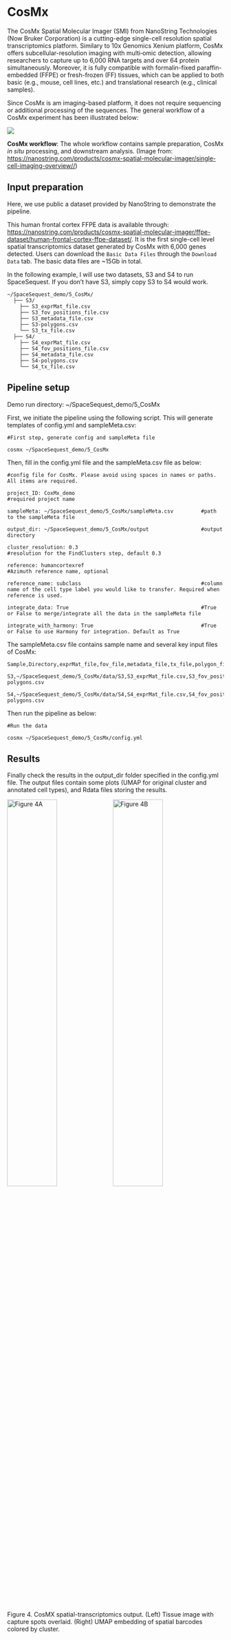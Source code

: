 # CosMx

The CosMx Spatial Molecular Imager (SMI) from NanoString Technologies (Now Bruker Corporation) is a cutting-edge single-cell resolution spatial transcriptomics platform. Similary to 10x Genomics Xenium platform, CosMx offers subcellular-resolution imaging with multi‑omic detection, allowing researchers to capture up to 6,000 RNA targets and over 64 protein simultaneously. Moreover, it is fully compatible with formalin-fixed paraffin-embedded (FFPE) or fresh-frozen (FF) tissues, which can be applied to both basic (e.g., mouse, cell lines, etc.) and translational research (e.g., clinical samples).

Since CosMx is am imaging-based platform, it does not require sequencing or additional processing of the sequences. The general workflow of a CosMx experiment has been illustrated below:

[![](https://nanostring.com/wp-content/uploads/IM_MK3844_CosMx-Workflow-Request_r4-01_updated-1024x313.png)](https://nanostring.com/wp-content/uploads/IM_MK3844_CosMx-Workflow-Request_r4-01_updated-1024x313.png){target="_blank"}

**CosMx workflow**: The whole workflow contains sample preparation, CosMx _in situ_ processing, and downstream analysis. (Image from: [https://nanostring.com/products/cosmx-spatial-molecular-imager/single-cell-imaging-overview//](https://nanostring.com/products/cosmx-spatial-molecular-imager/single-cell-imaging-overview/){target="_blank"})

## Input preparation

Here, we use public a dataset provided by NanoString to demonstrate the pipeline.

This human frontal cortex FFPE data is available through: [https://nanostring.com/products/cosmx-spatial-molecular-imager/ffpe-dataset/human-frontal-cortex-ffpe-dataset/](https://nanostring.com/products/cosmx-spatial-molecular-imager/ffpe-dataset/human-frontal-cortex-ffpe-dataset/){target="_blank"}. It is the first single-cell level spatial transcriptomics dataset generated by CosMx with 6,000 genes detected. Users can download the `Basic Data Files` through the `Download Data` tab. The basic data files are ~15Gb in total.

In the following example, I will use two datasets, S3 and S4 to run SpaceSequest. If you don't have S3, simply copy S3 to S4 would work.

```
~/SpaceSequest_demo/5_CosMx/
  ├── S3/
    ├── S3_exprMat_file.csv
    ├── S3_fov_positions_file.csv
    ├── S3_metadata_file.csv
    ├── S3-polygons.csv
    └── S3_tx_file.csv
  ├── S4/
    ├── S4_exprMat_file.csv
    ├── S4_fov_positions_file.csv
    ├── S4_metadata_file.csv
    ├── S4-polygons.csv
    └── S4_tx_file.csv
```

## Pipeline setup

Demo run directory: ~/SpaceSequest_demo/5_CosMx

First, we initiate the pipeline using the following script. This will generate templates of config.yml and sampleMeta.csv:

```
#First step, generate config and sampleMeta file

cosmx ~/SpaceSequest_demo/5_CosMx
```

Then, fill in the config.yml file and the sampleMeta.csv file as below:

```
#config file for CosMx. Please avoid using spaces in names or paths. All items are required.

project_ID: CoxMx_demo                                         #required project name

sampleMeta: ~/SpaceSequest_demo/5_CosMx/sampleMeta.csv         #path to the sampleMeta file

output_dir: ~/SpaceSequest_demo/5_CosMx/output                 #output directory

cluster_resolution: 0.3                                        #resolution for the FindClusters step, default 0.3

reference: humancortexref                                      #Azimuth reference name, optional

reference_name: subclass                                       #column name of the cell type label you would like to transfer. Required when reference is used.

integrate_data: True                                           #True or False to merge/integrate all the data in the sampleMeta file

integrate_with_harmony: True                                   #True or False to use Harmony for integration. Default as True
```

The sampleMeta.csv file contains sample name and several key input files of CosMx:

```
Sample,Directory,exprMat_file,fov_file,metadata_file,tx_file,polygon_file

S3,~/SpaceSequest_demo/5_CosMx/data/S3,S3_exprMat_file.csv,S3_fov_positions_file.csv,S3_metadata_file.csv,S3_tx_file.csv,S3-polygons.csv

S4,~/SpaceSequest_demo/5_CosMx/data/S4,S4_exprMat_file.csv,S4_fov_positions_file.csv,S4_metadata_file.csv,S4_tx_file.csv,S4-polygons.csv
```

Then run the pipeline as below:

```
#Run the data

cosmx ~/SpaceSequest_demo/5_CosMx/config.yml
```

## Results

Finally check the results in the output_dir folder specified in the config.yml file. The output files contain some plots (UMAP for original cluster and annotated cell types), and Rdata files storing the results.

::: {#fig:CosMX .figure}
![Figure 4A](https://interactivereport.github.io/SpaceSequest/images/CoxMx_image.png){width=48%}
![Figure 4B](https://interactivereport.github.io/SpaceSequest/images/CoxMx_UMAP.png){width=48%}

:::

Figure 4. CosMX spatial-transcriptomics output. (Left) Tissue image with capture spots overlaid. (Right) UMAP embedding of spatial barcodes colored by cluster.